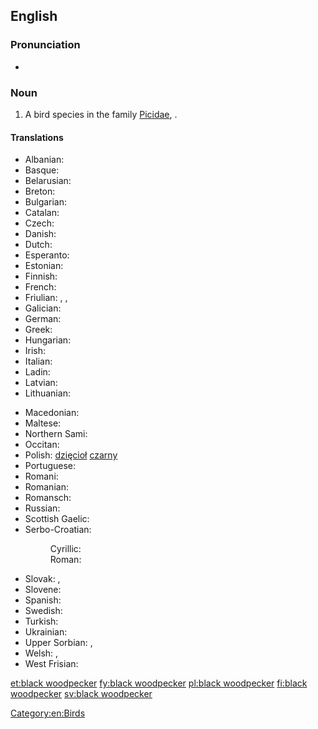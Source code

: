 ==English==
{{rfi}}
{{wikipedia}}
{{wikispecies|Dryocopus martius}}
===Pronunciation===
* {{IPA|/ˈblækˈwʊdpɛkə(ɹ)/}}

===Noun===
{{en-noun|head=[[black]] [[woodpecker]]}}

# A bird species in the family [[Picidae]], {{taxlink|Dryocopus martius|species}}.

====Translations====
{{trans-top|''Dryocopus martius''}}
* Albanian: {{t-|sq|qukapiku i zi}}
* Basque: {{t-|eu|okil beltz}}
* Belarusian: {{t-|be|жауна}}
* Breton: {{t-|br|speg du}}
* Bulgarian: {{t-|bg|черен кълвач|tr=čeren k"lvač}}
* Catalan: {{t-|ca|picot negre}}
* Czech: {{t-|cs|datel}}
* Danish: {{t-|da|sortspætte|c}}
* Dutch: {{t-|nl|zwarte specht|m}}
* Esperanto: {{t-|eo|nigra pego}}
* Estonian: {{t-|et|musträhn}}
* Finnish: {{t+|fi|palokärki}}
* French: {{t+|fr|pic noir}}
* Friulian: {{tø|fur|pic neri}}, {{tø|fur|pic}}, {{tø|fur|picot}}
* Galician: {{t-|gl|peto}}
* German: {{t+|de|Schwarzspecht}}
* Greek: {{t-|el|μαυροτσικλιτάρα}}
* Hungarian: {{t-|hu|fekete harkály}}
* Irish: {{t-|ga|cnagaire dubh}}
* Italian: {{t-|it|picchio nero|m}}
* Ladin: {{tø|lld|becalen fosch}}
* Latvian: {{t-|lv|melnā dzilna}}
* Lithuanian: {{t-|lt|juodoji meleta}}
{{trans-mid}}
* Macedonian: {{t-|mk|црн клукаjдрвец|tr=crn klukajdrvec}}
* Maltese: {{t-|mt|bulebbiet aħdar}}
* Northern Sami: {{tø|se|ruovddagas}}
* Occitan: {{t-|oc|pic negre}}
* Polish: [[dzięcioł]] [[czarny]] {{m}}
* Portuguese: {{t-|pt|peto preto}}
* Romani: {{tø|rom|kalo-chuplitari|m}} {{tø|rom|kali-chiplitarka|f}}
* Romanian: {{t-|ro|ciocănitoare neagră}}
* Romansch: {{t-|rm|pitgalain nair}}
* Russian: {{t+|ru|желна|tr=želna}}
* Scottish Gaelic: {{t-|gd|cnag dhubh}}
* Serbo-Croatian:
*: Cyrillic: {{t-|sh|црна жуна|sc=Cyrl}}
*: Roman: {{t-|sh|crna žuna|sc=Latn}}
* Slovak: {{t-|sk|ďateľ čierny}}, {{t-|sk|tesár čierny}}
* Slovene: {{t-|sl|črna žolna}}
* Spanish: {{t-|es|pito negro|m}}
* Swedish: {{t+|sv|spillkråka|c}}
* Turkish: {{t+|tr|kara ağaçkakan}}
* Ukrainian: {{t-|uk|жовна|tr=žovna}}
* Upper Sorbian: {{t-|hsb|čorny dypornak}}, {{t-|hsb|čorny dypak}}
* Welsh: {{t-|cy|cnocell ddu}}, {{t-|cy|coblyn du}}
* West Frisian: {{t-|fy|swarte spjocht}}
{{trans-bottom}}

[[Category:en:Birds]]

[[et:black woodpecker]]
[[fy:black woodpecker]]
[[pl:black woodpecker]]
[[fi:black woodpecker]]
[[sv:black woodpecker]]